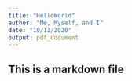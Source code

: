 ```yaml
---
title: "HelloWorld"
author: "Me, Myself, and I"
date: "10/13/2020"
output: pdf_document
---
```


## This is a markdown file